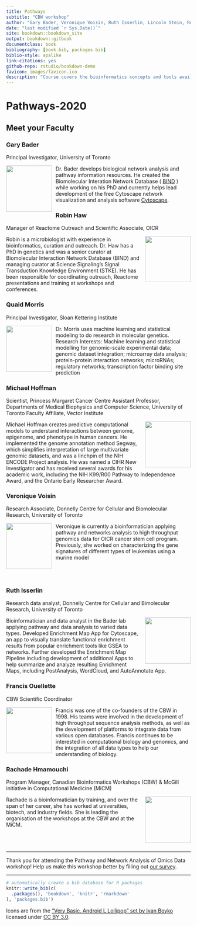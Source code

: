 ```yaml
--- 
title: Pathways 
subtitle: "CBW workshop"
author: "Gary Bader, Veronique Voisin, Ruth Isserlin, Lincoln Stein, Robin Haw, Micheal Hoffman, Quaid Morris"
date: "last modified `r Sys.Date()`"
site: bookdown::bookdown_site
output: bookdown::gitbook
documentclass: book
bibliography: [book.bib, packages.bib]
biblio-style: apalike
link-citations: yes
github-repo: rstudio/bookdown-demo
favicon: images/favicon.ico
description: "Course covers the bioinformatics concepts and tools available for interpreting a gene list using pathway and network information. "
---
```


# Pathways-2020

## Meet your Faculty

### **Gary Bader** 
Principal Investigator, University of Toronto 

<img src="./images/faculty/gary_bader.jpeg" style="float:left;width:125px;padding-right:10px;">
Dr. Bader develops biological network analysis and pathway information resources. He created the Biomolecular Interation Network Database ( [BIND](http://bind.ca) ) while working on his PhD and currently helps lead development of the free Cytoscape network visualization and analysis software [Cytoscape](http://cytoscape.org/). 

### **Robin Haw** 
Manager of Reactome Outreach and Scientific Associate, OICR

<img src="./images/faculty/robin_haw.jpeg" style="float:right;width:125px;padding-left:10px;"> 
Robin is a microbiologist with experience in bioinformatics, curation and
outreach. Dr. Haw has a PhD in genetics and was a senior curator at
Biomolecular Interaction Network Database (BIND) and managing
curator at Science Signaling’s Signal Transduction Knowledge
Environment (STKE). He has been responsible for coordinating
outreach, Reactome presentations and training at workshops and
conferences.

### **Quaid Morris** 
Principal Investigator, Sloan Kettering Institute 

<img src="./images/faculty/quaid_morris.jpeg" style="float:left;width:125px;padding-right:10px;"> 
Dr. Morris uses machine learning and statistical modeling to do research in molecular genetics. Research Interests: Machine learning and statistical modelling for genomic-scale experimental data; genomic dataset integration; microarray data analysis; protein-protein interaction networks; microRNAs; regulatory networks; transcription factor binding site prediction 

### **Michael Hoffman** 
Scientist, Princess Margaret Cancer Centre Assistant Professor, Departments of Medical Biophysics and Computer Science, University of Toronto Faculty Affiliate, Vector Institute 

<img src="./images/faculty/michael_hoffman.jpeg" style="float:right;width:125px;padding-left:10px;"> 
Michael Hoffman creates predictive computational models to understand interactions between genome, epigenome, and phenotype in human cancers. He implemented the genome annotation method Segway, which simplifies interpretation of large multivariate genomic datasets, and was a linchpin of the NIH ENCODE Project analysis. He was named a CIHR New Investigator and has received several awards for his academic work, including the NIH K99/R00 Pathway to Independence Award, and the Ontario Early Researcher Award. 

###  **Veronique Voisin** 
Research Associate, Donnelly Centre for Cellular and Biomolecular Research, University of Toronto 

<img src="./images/faculty/veronique_voisin.jpeg" style="float:left;width:125px;padding-right:10px;"> 
Veronique is currently a bioinformatician applying pathway and networks analysis to high throughput genomics data for OICR cancer stem cell program. Previously, she worked on characterizing the gene signatures of different types of leukemias using a murine model

<br>
<br>

### **Ruth Isserlin** 
Research data analyst, Donnelly Centre for Cellular and Bimolecular Research, University of Toronto 

<img src="./images/faculty/ruth_isserlin.jpeg" style="float:right;width:125px;padding-left:10px;"> 
Bioinformatician and data analyst in the Bader lab applying pathway and data analysis to varied data types. Developed Enrichment Map App for Cytoscape, an app to visually translate functional enrichment results from popular enrichment tools like GSEA to networks. Further developed the Enrichment Map Pipeline including development of additional Apps to help summarize and analyze resulting Enrichment Maps, including PostAnalysis, WordCloud, and AutoAnnotate App. 

### **Francis Ouellette** 
CBW Scientific Coordinator 

<img src="./images/faculty/francis_ouellette.jpeg" style="float:left;width:125px;padding-right:10px;"> 
Francis was one of the co-founders of the CBW in 1998. His teams were involved in the development of high throughput sequence analysis methods, as well as the development of platforms to integrate data from various open databases. Francis continues to be interested in computational biology and genomics, and the integration of all data types to help our understanding of biology. 

### **Rachade Hmamouchi** 
Program Manager, Canadian Bioinformatics Workshops (CBW) & McGill initiative in Computational Medicine (MiCM) 

<img src="./images/faculty/rachade_hmamouchi.jpeg" style="float:right;width:125px;padding-left:10px;"> 
Rachade is a bioinformatician by training, and over the span of her career, she has worked at universities, biotech, and industry fields. She is leading the organisation of the workshops at the CBW and at the MiCM. 
<br><br><br><br>


***

Thank you for attending the Pathway and Network Analysis of Omics Data workshop! Help us make this workshop better by filling out [our survey](https://forms.gle/D8w8qyJ1r71rFnZe9).

*** 

```r
# automatically create a bib database for R packages
knitr::write_bib(c(
  .packages(), 'bookdown', 'knitr', 'rmarkdown'
), 'packages.bib')
```

Icons are from the [“Very Basic. Android L Lollipop” set by Ivan Boyko](https://www.iconfinder.com/iconsets/very-basic-android-l-lollipop) licensed under [CC BY 3.0](https://creativecommons.org/licenses/by/3.0/). 

